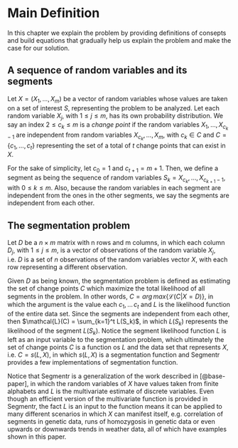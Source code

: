 # Main Definition

In this chapter we explain the problem by providing definitions of consepts
and build equations that gradually help us explain the problem and make the
case for our solution.

## A sequence of random variables and its segments

Let $X = (X_1, \dots , X_m)$ be a vector of random variables whose values are
taken on a set of interest $S$, representing the problem to be analyzed. Let
each random variable $X_j$, with $1 \le j \le m$, has its own probability
distribution. We say an index $2 \le c_k \le m$ is a *change point* if the
random variables $X_1, \dots, X_{c_k - 1}$ are independent from random
variables $X_{c_k}, \dots, X_m$, with $c_k \in C$ and $C = \{c_1, \dots, c_t\}$
representing the set of a total of $t$ change points that can exist in $X$.

For the sake of simplicity, let $c_0 = 1$ and $c_{t+1} = m + 1$. Then, we
define a segment as being the sequence of random variables $S_k = X_{c_k},
\dots, X_{c_{k+1}-1}$, with $0 \le k \le m$. Also, because the random variables
in each segment are independent from the ones in the other segments, we say the
segments are independent from each other.

## The segmentation problem

Let $D$ be a $n \times m$ matrix with n rows and m columns, in which each
column $D_j$, with $1 \le j \le m$, is a vector of observations of the
random variable $X_j$, i.e. $D$ is a set of $n$ observations of the
random variables vector $X$, with each row representing a different
observation.

Given $D$ as being known, the segmentation problem is defined as estimating the
set of change points $C$ which maximize the total likelihood of all segments in
the problem. In other words, $C = arg\,max\left\{\mathcal{L}(C|X=D)\right\}$,
in which the argument is the value each ${c_1,\dots\, c_t}$ and $L$ is the
likelihood function of the entire data set. Since the segments are independent
from each other, then $\mathcal{L}(C) = \sum_{k=1}^t L(S_k)$, in which $L(S_k)$
represents the likelihood of the segment $L(S_k)$. Notice the segment
likelihood function $L$ is left as an input variable to the segmentation
problem, which ultimately the set of change points $C$ is a function os $L$ and
the data set that represents $X$, i.e. $C = s(L, X)$, in which $s(L, X)$ is a
segmentation function and Segmentr provides a few implementations of
segmentation function.

Notice that Segmentr is a generalization of the work described in [@base-paper],
in which the random variables of $X$ have values taken from finite alphabets
and $L$ is the multivariate estimate of discrete variables. Even though an
efficient version of the multivariate function is provided in Segmentr, the
fact $L$ is an input to the function means it can be applied to many different
scenarios in which $X$ can manifest itself, e.g. correlation of segments
in genetic data, runs of homozygosis in genetic data or even upwards or downwards
trends in weather data, all of which have examples shown in this paper.
